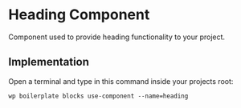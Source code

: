 
<Meta of={ComponentData} name='About' />

# Heading Component

Component used to provide heading functionality to your project.

## Implementation

Open a terminal and type in this command inside your projects root:

```shell
wp boilerplate blocks use-component --name=heading
```
